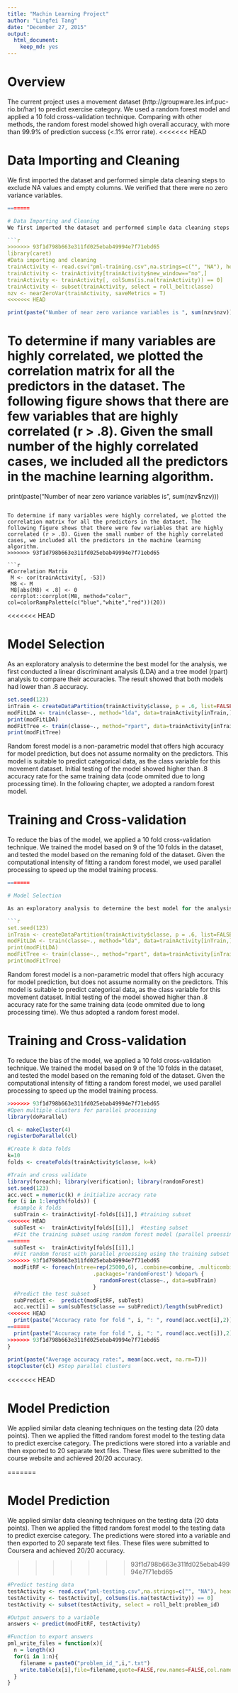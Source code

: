 ```yaml
---
title: "Machin Learning Project"
author: "Lingfei Tang"
date: "December 27, 2015"
output: 
  html_document: 
    keep_md: yes
---
```


# Overview
The current project uses a movement dataset (http://groupware.les.inf.puc-rio.br/har) to predict exercise category. We used a random forest model and applied a 10 fold cross-validation technique. Comparing with other methods, the random forest model showed high overall accuracy, with more than 99.9% of prediction success (<.1% error rate).
<<<<<<< HEAD

# Data Importing and Cleaning
We first imported the dataset and performed simple data cleaning steps to exclude NA values and empty columns. We verified that there were no zero variance variables.

```r
=======

# Data Importing and Cleaning
We first imported the dataset and performed simple data cleaning steps to exclude NA values and empty columns. We verified that there were no zero variance variables.

```r
>>>>>>> 93f1d798b663e311fd025ebab49994e7f71ebd65
library(caret)
#Data importing and cleaning
trainActivity <- read.csv("pml-training.csv",na.strings=c("", "NA"), header=TRUE)
trainActivity <- trainActivity[trainActivity$new_window=="no",]
trainActivity <- trainActivity[, colSums(is.na(trainActivity)) == 0]
trainActivity <- subset(trainActivity, select = roll_belt:classe)
nzv <- nearZeroVar(trainActivity, saveMetrics = T)
<<<<<<< HEAD
```
```r
print(paste("Number of near zero variance variables is ", sum(nzv$nzv)))
```

To determine if many variables are highly correlated, we plotted the correlation matrix for all the predictors in the dataset. The following figure shows that there are few variables that are highly correlated (r > .8). Given the small number of the highly correlated cases, we included all the predictors in the machine learning algorithm.
=======
print(paste("Number of near zero variance variables is ", sum(nzv$nzv)))
```

To determine if many variables were highly correlated, we plotted the correlation matrix for all the predictors in the dataset. The following figure shows that there were few variables that are highly correlated (r > .8). Given the small number of the highly correlated cases, we included all the predictors in the machine learning algorithm.
>>>>>>> 93f1d798b663e311fd025ebab49994e7f71ebd65

```r
#Correlation Matrix
 M <- cor(trainActivity[, -53])
 M8 <- M
 M8[abs(M8) < .8] <- 0
 corrplot::corrplot(M8, method="color", col=colorRampPalette(c("blue","white","red"))(20))
```
<<<<<<< HEAD

# Model Selection

As an exploratory analysis to determine the best model for the analysis, we first conducted a linear discriminant analysis (LDA) and a tree model (rpart) analysis to compare their accuracies. The result showed that both models had lower than .8 accuracy.

```r
set.seed(123)
inTrain <- createDataPartition(trainActivity$classe, p = .6, list=FALSE)
modFitLDA <- train(classe~., method="lda", data=trainActivity[inTrain,]) #Accuracy rate = .7
print(modFitLDA)
modFitTree <- train(classe~., method="rpart", data=trainActivity[inTrain,]) #Accuracy rate = .5
print(modFitTree)
```

Random forest model is a non-parametric model that offers high accuracy for model prediction, but does not assume normality on the predictors. This model is suitable to predict categorical data, as the class variable for this movement dataset. Initial testing of the model showed higher than .8 accuracy rate for the same training data (code ommited due to long processing time). In the following chapter, we adopted a random forest model. 

# Training and Cross-validation

To reduce the bias of the model, we applied a 10 fold cross-validation technique. We trained the model based on 9 of the 10 folds in the dataset, and tested the model based on the remaning fold of the dataset. Given the computational intensity of fitting a random forest model, we used parallel processing to speed up the model training process.

```r
=======

# Model Selection

As an exploratory analysis to determine the best model for the analysis, we first conducted a linear discriminant analysis (LDA) and a tree model (rpart) analysis to compare their accuracies. The result showed that both models had lower than .8 accuracy.

```r
set.seed(123)
inTrain <- createDataPartition(trainActivity$classe, p = .6, list=FALSE)
modFitLDA <- train(classe~., method="lda", data=trainActivity[inTrain,]) #Use all dataset: accuracy rate = .7
print(modFitLDA)
modFitTree <- train(classe~., method="rpart", data=trainActivity[inTrain,]) #Use all dataset: accuracy rate = .5
print(modFitTree)
```

Random forest model is a non-parametric model that offers high accuracy for model prediction, but does not assume normality on the predictors. This model is suitable to predict categorical data, as the class variable for this movement dataset. Initial testing of the model showed higher than .8 accuracy rate for the same training data (code ommited due to long processing time). We thus adopted a random forest model. 

# Training and Cross-validation

To reduce the bias of the model, we applied a 10 fold cross-validation technique. We trained the model based on 9 of the 10 folds in the dataset, and tested the model based on the remaning fold of the dataset. Given the computational intensity of fitting a random forest model, we used parallel processing to speed up the model training process.

```r
>>>>>>> 93f1d798b663e311fd025ebab49994e7f71ebd65
#Open multiple clusters for parallel processing
library(doParallel)
```
```r
cl <- makeCluster(4)
registerDoParallel(cl)

#Create k data folds
k=10
folds <- createFolds(trainActivity$classe, k=k)

#Train and cross validate
library(foreach); library(verification); library(randomForest)
set.seed(123)
acc.vect = numeric(k) # initialize accracy rate 
for (i in 1:length(folds)) {
  #sample k folds
  subTrain <- trainActivity[-folds[[i]],] #training subset
<<<<<<< HEAD
  subTest <-  trainActivity[folds[[i]],]  #testing subset
  #Fit the training subset using random forest model (parallel proessing)
=======
  subTest <-  trainActivity[folds[[i]],]
  #Fit random forest with parallel proessing using the training subset
>>>>>>> 93f1d798b663e311fd025ebab49994e7f71ebd65
  modFitRF <- foreach(ntree=rep(25000,6), .combine=combine, .multicombine=TRUE,
                           .packages='randomForest') %dopar% {
                             randomForest(classe~., data=subTrain)
                           }
  #Predict the test subset
  subPredict <-  predict(modFitRF, subTest)
  acc.vect[i] = sum(subTest$classe == subPredict)/length(subPredict)
<<<<<<< HEAD
  print(paste("Accuracy rate for fold ", i, ": ", round(acc.vect[i],2)))
=======
  print(paste("Accuracy rate for fold ", i, ": ", round(acc.vect[i]),2))
>>>>>>> 93f1d798b663e311fd025ebab49994e7f71ebd65
}
 
print(paste("Average accuracy rate:", mean(acc.vect, na.rm=T)))
stopCluster(cl) #Stop parallel clusters
```
<<<<<<< HEAD

# Model Prediction

We applied similar data cleaning techniques on the testing data (20 data points). Then we applied the fitted random forest model to the testing data to predict exercise category. The predictions were stored into a variable and then exported to 20 separate text files. These files were submitted to the course website and achieved 20/20 accuracy.

=======

# Model Prediction

We applied similar data cleaning techniques on the testing data (20 data points). Then we applied the fitted random forest model to the testing data to predict exercise category. The predictions were stored into a variable and then exported to 20 separate text files. These files were submitted to Coursera and achieved 20/20 accuracy.

>>>>>>> 93f1d798b663e311fd025ebab49994e7f71ebd65
```r
#Predict testing data
testActivity <- read.csv("pml-testing.csv",na.strings=c("", "NA"), header=TRUE)
testActivity <- testActivity[, colSums(is.na(testActivity)) == 0]
testActivity <- subset(testActivity, select = roll_belt:problem_id)

#Output answers to a variable
answers <- predict(modFitRF, testActivity)

#Function to export answers
pml_write_files = function(x){
  n = length(x)
  for(i in 1:n){
    filename = paste0("problem_id_",i,".txt")
    write.table(x[i],file=filename,quote=FALSE,row.names=FALSE,col.names=FALSE)
  }
}

```
